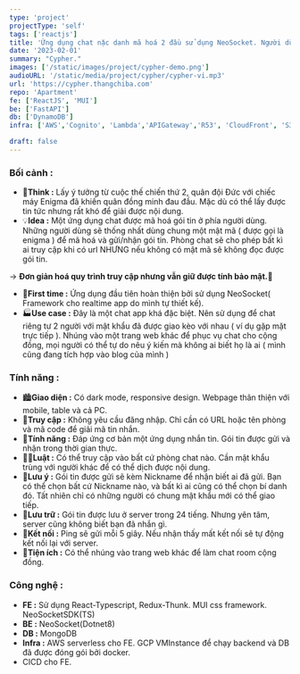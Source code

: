 ```yaml
---
type: 'project'
projectType: 'self'
tags: ['reactjs']
title: 'Ứng dụng chat nặc danh mã hoá 2 đầu sử dụng NeoSocket. Người dùng có thể bắt đầu 1 đoạn chat mà không cần đăng nhập hay xác thực mà vẫn đảm bảo tính bảo mật.'
date: '2023-02-01'
summary: "Cypher."
images: ['/static/images/project/cypher-demo.png']
audioURL: '/static/media/project/cypher/cypher-vi.mp3'
url: 'https://cypher.thangchiba.com'
repo: 'Apartment'
fe: ['ReactJS', 'MUI']
be: ['FastAPI']
db: ['DynamoDB']
infra: ['AWS','Cognito', 'Lambda','APIGateway','R53', 'CloudFront', 'S3']

draft: false
---
```



### Bối cảnh :

- 🧠**Think :** Lấy ý tưởng từ cuộc thế chiến thứ 2, quân đội Đức với chiếc máy Enigma đã khiến quân đồng minh đau đầu. Mặc dù có thể lấy được tin tức nhưng rất khó để giải được nội dung.
- 💡**Idea :** Một ứng dụng chat được mã hoá gói tin ở phía người dùng. Những người dùng sẽ thống nhất dùng chung một mật mã ( được gọi là enigma ) để mã hoá và gửi/nhận gói tin. Phòng chat sẽ cho phép bất kì ai truy cập khi có url NHƯNG nếu không có mật mã sẽ không đọc được gói tin.

→ **Đơn giản hoá quy trình truy cập nhưng vẫn giữ được tính bảo mật.🔐**

- 🥇**First time :** Ứng dụng đầu tiên hoàn thiện bởi sử dụng NeoSocket( Framework cho realtime app do mình tự thiết kế).
- 🏭**Use case :** Đây là một chat app khá đặc biệt. Nên sử dụng để chat riêng tư 2 người với mật khẩu đã được giao kèo với nhau ( ví dụ gặp mặt trực tiếp ). Nhúng vào một trang web khác để phục vụ chat cho cộng đồng, mọi người có thể tự do nêu ý kiến mà không ai biết họ là ai ( mình cũng đang tích hợp vào blog của mình )

### Tính năng :

- 🏙️**Giao diện :** Có dark mode, responsive design. Webpage thân thiện với mobile, table và cả PC.
- 📱**Truy cập :** Không yêu cầu đăng nhập. Chỉ cần có URL hoặc tên phòng và mã code để giải mã tin nhắn.
- 🚂**Tính năng :** Đáp ứng cơ bản một ứng dụng nhắn tin. Gói tin được gửi và nhận trong thời gian thực.
- 🤝🏻**Luật :** Có thể truy cập vào bất cứ phòng chat nào. Cần mật khẩu trùng với người khác để có thể dịch được nội dung.
- 🔔**Lưu ý :** Gói tin được gửi sẽ kèm Nickname để nhận biết ai đã gửi. Bạn có thể chọn bất cứ Nickname nào, và bất kì ai cũng có thể chọn bí danh đó. Tất nhiên chỉ có những người có chung mật khẩu mới có thể giao tiếp.
- 💾**Lưu trữ :** Gói tin được lưu ở server trong 24 tiếng. Nhưng yên tâm, server cũng không biết bạn đã nhắn gì.
- 📶**Kết nối :** Ping sẽ gửi mỗi 5 giây. Nếu nhận thấy mất kết nối sẽ tự động kết nối lại với server.
- 🎡**Tiện ích :** Có thể nhúng vào trang web khác để làm chat room cộng đồng.

### Công nghệ :

- **FE :** Sử dụng React-Typescript, Redux-Thunk. MUI css framework. NeoSocketSDK(TS)
- **BE :** NeoSocket(Dotnet8)
- **DB :** MongoDB
- **Infra :** AWS serverless cho FE. GCP VMInstance để chạy backend và DB đã được đóng gói bởi docker.
- CICD cho FE.